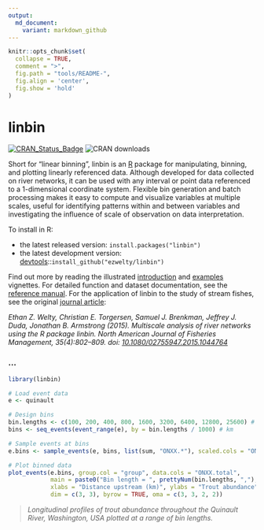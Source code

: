```yaml
---
output:
  md_document:
    variant: markdown_github
---
```


<!-- README.md is generated from README.Rmd. Please edit that file -->

```r
knitr::opts_chunk$set(
  collapse = TRUE,
  comment = ">",
  fig.path = "tools/README-",
  fig.align = 'center',
  fig.show = 'hold'
)
```


# linbin

[![CRAN_Status_Badge](https://www.r-pkg.org/badges/version/linbin)](https://cran.r-project.org/package=linbin)
![CRAN downloads](https://cranlogs.r-pkg.org/badges/grand-total/linbin)

Short for "linear binning", linbin is an [R](https://www.r-project.org/) package for manipulating, binning, and plotting linearly referenced data. Although developed for data collected on river networks, it can be used with any interval or point data referenced to a 1-dimensional coordinate system. Flexible bin generation and batch processing makes it easy to compute and visualize variables at multiple scales, useful for identifying patterns within and between variables and investigating the influence of scale of observation on data interpretation.

To install in R:

* the latest released version: `install.packages("linbin")`
* the latest development version: [devtools](https://github.com/hadley/devtools)::`install_github("ezwelty/linbin")`

Find out more by reading the illustrated [introduction](https://cran.r-project.org/web/packages/linbin/vignettes/introduction.html) and [examples](https://cran.r-project.org/web/packages/linbin/vignettes/examples.html) vignettes. For detailed function and dataset documentation, see the [reference manual](https://cran.r-project.org/web/packages/linbin/linbin.pdf). For the application of linbin to the study of stream fishes, see the original [journal article](http://www.tandfonline.com/doi/full/10.1080/02755947.2015.1044764):

_Ethan Z. Welty, Christian E. Torgersen, Samuel J. Brenkman, Jeffrey J. Duda, Jonathan B. Armstrong (2015). Multiscale analysis of river networks using the R package linbin. North American Journal of Fisheries Management, 35(4):802–809. doi: [10.1080/02755947.2015.1044764](https://doi.org/10.1080/02755947.2015.1044764)_


### ...

```r
library(linbin)
```

```r
# Load event data
e <- quinault

# Design bins
bin.lengths <- c(100, 200, 400, 800, 1600, 3200, 6400, 12800, 25600) # m
bins <- seq_events(event_range(e), by = bin.lengths / 1000) # km

# Sample events at bins
e.bins <- sample_events(e, bins, list(sum, "ONXX.*"), scaled.cols = "ONXX.*")

# Plot binned data
plot_events(e.bins, group.col = "group", data.cols = "ONXX.total",
            main = paste0("Bin length = ", prettyNum(bin.lengths, ","), " m"),
            xlabs = "Distance upstream (km)", ylabs = "Trout abundance",
            dim = c(3, 3), byrow = TRUE, oma = c(3, 3, 2, 2))
```

> *Longitudinal profiles of trout abundance throughout the Quinault River, Washington, USA plotted at a range of bin lengths.*
